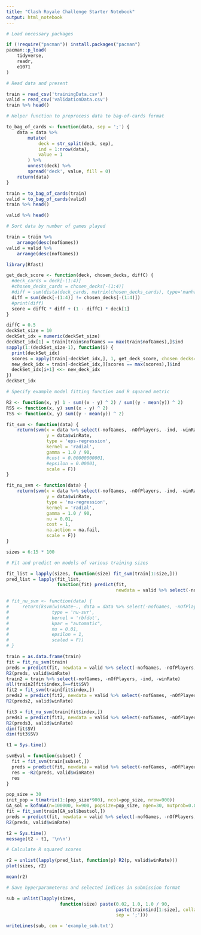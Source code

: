 ```yaml
---
title: "Clash Royale Challenge Starter Notebook"
output: html_notebook
---
```


```r
# Load necessary packages

if (!require("pacman")) install.packages("pacman")
pacman::p_load(
    tidyverse,
    readr,
    e1071
)
```

```r
# Read data and present

train = read_csv('trainingData.csv')
valid = read_csv('validationData.csv')
train %>% head()
```

```r
# Helper function to preprocess data to bag-of-cards format

to_bag_of_cards <- function(data, sep = ';') {
    data = data %>%
        mutate(
            deck = str_split(deck, sep),
            ind = 1:nrow(data),
            value = 1
        ) %>%
        unnest(deck) %>%
        spread('deck', value, fill = 0)
    return(data)
}

train = to_bag_of_cards(train)
valid = to_bag_of_cards(valid)
train %>% head()
```

```r
valid %>% head()
```

```r
# Sort data by number of games played

train = train %>%
    arrange(desc(nofGames))
valid = valid %>%
    arrange(desc(nofGames))
```

```r
library(Rfast)

get_deck_score <- function(deck, chosen_decks, diffC) {
  #deck_cards = deck[-(1:4)]
  #chosen_decks_cards = chosen_decks[-(1:4)]
  #diff = sum(dista(deck_cards, matrix(chosen_decks_cards), type='manhattan'))
  diff = sum(deck[-(1:4)] != chosen_decks[-(1:4)])
  #print(diff)
  score = diffC * diff + (1 - diffC) * deck[1]
}

diffC = 0.5
deckSet_size = 10
deckSet_idx = numeric(deckSet_size)
deckSet_idx[1] = train[train$nofGames == max(train$nofGames),]$ind
sapply(1:(deckSet_size-1), function(i) {
  print(deckSet_idx)
  scores = apply(train[-deckSet_idx,], 1, get_deck_score, chosen_decks=train[deckSet_idx,], diffC=diffC)
  new_deck_idx = train[-deckSet_idx,][scores == max(scores),]$ind
  deckSet_idx[i+1] <<- new_deck_idx
})
deckSet_idx
```

```r
# Specify example model fitting function and R squared metric

R2 <- function(x, y) 1 - sum((x - y) ^ 2) / sum((y - mean(y)) ^ 2)
RSS <- function(x, y) sum((x - y) ^ 2)
TSS <- function(x, y) sum((y - mean(y)) ^ 2)

fit_svm <- function(data) {
    return(svm(x = data %>% select(-nofGames, -nOfPlayers, -ind, -winRate),
               y = data$winRate,
               type = 'eps-regression',
               kernel = 'radial',
               gamma = 1.0 / 90,
               #cost = 0.00000000001,
               #epsilon = 0.00001,
               scale = F))
}

fit_nu_svm <- function(data) {
    return(svm(x = data %>% select(-nofGames, -nOfPlayers, -ind, -winRate),
               y = data$winRate,
               type = 'nu-regression',
               kernel = 'radial',
               gamma = 1.0 / 90,
               nu = 0.01,
               cost = 1,
               na.action = na.fail,
               scale = F))
}
```

```r
sizes = 6:15 * 100

# Fit and predict on models of various training sizes

fit_list = lapply(sizes, function(size) fit_svm(train[1:size,]))
pred_list = lapply(fit_list, 
                   function(fit) predict(fit, 
                                         newdata = valid %>% select(-nofGames, -nOfPlayers, -ind, -winRate)))
```

```r
# fit_nu_svm <- function(data) {
#     return(ksvm(winRate~., data = data %>% select(-nofGames, -nOfPlayers, -ind),
#                type = 'nu-svr',
#                kernel = 'rbfdot',
#                kpar = "automatic",
#                nu = 0.01,
#                epsilon = 1,
#                scaled = F))
# }

train = as.data.frame(train)
fit = fit_nu_svm(train)
preds = predict(fit, newdata = valid %>% select(-nofGames, -nOfPlayers, -ind, -winRate))
R2(preds, valid$winRate)
train2 = train %>% select(-nofGames, -nOfPlayers, -ind, -winRate)
all(train2[fit$index,]==fit$SV)
fit2 = fit_svm(train[fit$index,])
preds2 = predict(fit2, newdata = valid %>% select(-nofGames, -nOfPlayers, -ind, -winRate))
R2(preds2, valid$winRate)
```

```r
fit3 = fit_nu_svm(train[fit$index,])
preds3 = predict(fit3, newdata = valid %>% select(-nofGames, -nOfPlayers, -ind, -winRate))
R2(preds3, valid$winRate)
dim(fit$SV)
dim(fit3$SV)
```

```r
t1 = Sys.time()

svmEval = function(subset) {
  fit = fit_svm(train[subset,])
  preds = predict(fit, newdata = valid %>% select(-nofGames, -nOfPlayers, -ind, -winRate))
  res = -R2(preds, valid$winRate)
  res
}

pop_size = 30
init_pop = t(matrix(1:(pop_size*900), ncol=pop_size, nrow=900))
GA_sol = kofnGA(n=100000, k=900, popsize=pop_size, ngen=30, mutprob=0.05, OF=svmEval, verbose=1)
fit = fit_svm(train[GA_sol$bestsol,])
preds = predict(fit, newdata = valid %>% select(-nofGames, -nOfPlayers, -ind, -winRate))
R2(preds, valid$winRate)

t2 = Sys.time()
message(t2 - t1, '\n\n')
```

```r
# Calculate R squared scores

r2 = unlist(lapply(pred_list, function(p) R2(p, valid$winRate)))
plot(sizes, r2)
```

```r
mean(r2)
```

```r
# Save hyperparameteres and selected indices in submission format

sub = unlist(lapply(sizes,
                    function(size) paste(0.02, 1.0, 1.0 / 90,
                                         paste(train$ind[1:size], collapse = ','),
                                         sep = ';')))
```

```r
writeLines(sub, con = 'example_sub.txt')
```
